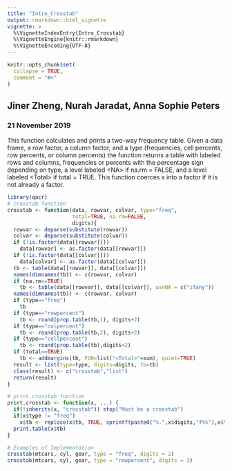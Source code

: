 ```yaml
---
title: "Intro_Crosstab"
output: rmarkdown::html_vignette
vignette: >
  %\VignetteIndexEntry{Intro_Crosstab}
  %\VignetteEngine{knitr::rmarkdown}
  %\VignetteEncoding{UTF-8}
---
```


```r
knitr::opts_chunk$set(
  collapse = TRUE,
  comment = "#>"
)
```

## Jiner Zheng, Nurah Jaradat, Anna Sophie Peters 
### 21 November 2019

This function calculates and prints a two-way frequency table. Given a data 
frame, a row factor, a column factor, and a type (frequencies, cell percents, 
row percents, or column percents) the function returns a table with labeled rows
and columns, frequencies or percents with the percentage sign depending on 
type, a level labeled \<NA\> if na.rm = FALSE, and a level labeled \<Total\> if 
total = TRUE.
This function coerces x into a factor if it is not already a factor.

```r
library(qacr)
# crosstab function
crosstab <- function(data, rowvar, colvar, type="freq",
                     total=TRUE, na.rm=FALSE,
                     digits){
  rowvar <- deparse(substitute(rowvar))
  colvar <- deparse(substitute(colvar))
  if (!is.factor(data[[rowvar]]))
    data[rowvar] <- as.factor(data[[rowvar]])
  if (!is.factor(data[[colvar]]))
    data[colvar] <- as.factor(data[[colvar]])
  tb <- table(data[[rowvar]], data[[colvar]])
  names(dimnames(tb)) <- c(rowvar, colvar)
  if (na.rm==TRUE)
    tb <- table(data[[rowvar]], data[[colvar]], useNA = c("ifany"))
  names(dimnames(tb)) <- c(rowvar, colvar)
  if (type=="freq")
    tb
  if (type=="rowpercent")
    tb <- round(prop.table(tb,1), digits+2)
  if (type=="colpercent")
    tb <- round(prop.table(tb,2), digits+2)
  if (type=="cellpercent")
    tb <- round(prop.table(tb),digits+2)
  if (total==TRUE)
    tb <- addmargins(tb, FUN=list("<Total>"=sum), quiet=TRUE)
  result <- list(type=type, digits=digits, tb=tb)
  class(result) <- c("crosstab","list")
  return(result)
}

# print.crosstab function
print.crosstab <- function(x, ...) {
  if(!inherits(x, "crosstab")) stop("Must be a crosstab")
  if(x$type != "freq")
    x$tb <- replace(x$tb, TRUE, sprintf(paste0("%.",x$digits,"f%%"),x$tb*100))
  print.table(x$tb)
}

# Examples of Implementation
crosstab(mtcars, cyl, gear, type = "freq", digits = 2)
crosstab(mtcars, cyl, gear, type = "rowpercent", digits = 3)
```
